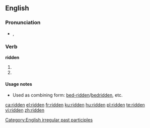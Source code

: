 {{also|-ridden}}

==English==

===Pronunciation===
* {{a|UK|US}} {{IPA|/ˈɹɪdn̩/}}, {{SAMPA|/"r\Id@n/}}

===Verb===
'''ridden'''
# {{past participle of|[[ride]]}}
# {{past participle of|[[rid]]}}

====Usage notes====
*Used as combining form: [[bed-ridden]]/[[bedridden]], etc.

[[Category:English irregular past participles]]

[[ca:ridden]]
[[el:ridden]]
[[fr:ridden]]
[[ku:ridden]]
[[hu:ridden]]
[[pl:ridden]]
[[te:ridden]]
[[vi:ridden]]
[[zh:ridden]]